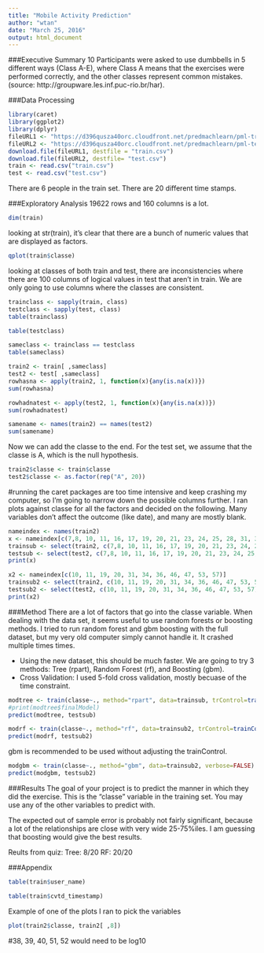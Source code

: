 ---
title: "Mobile Activity Prediction"
author: "wtan"
date: "March 25, 2016"
output: html_document
---

###Executive Summary
10 Participants were asked to use dumbbells in 5 different ways (Class A-E), where Class A means that the exercises were performed correctly, and the other classes represent common mistakes. (source: http://groupware.les.inf.puc-rio.br/har).

###Data Processing
```{r echo=TRUE}
library(caret)
library(ggplot2)
library(dplyr)
fileURL1 <- "https://d396qusza40orc.cloudfront.net/predmachlearn/pml-training.csv"
fileURL2 <- "https://d396qusza40orc.cloudfront.net/predmachlearn/pml-testing.csv"
download.file(fileURL1, destfile = "train.csv")
download.file(fileURL2, destfile= "test.csv")
train <- read.csv("train.csv")
test <- read.csv("test.csv")
```

There are 6 people in the train set. There are 20 different time stamps.

###Exploratory Analysis
19622 rows and 160 columns is a lot.
```{r echo=TRUE}
dim(train)
```
looking at str(train), it's clear that there are a bunch of numeric values that are displayed as factors.
```{r echo=TRUE}
qplot(train$classe)
```
looking at classes of both train and test, there are inconsistencies where there are 100 columns of logical values in test that aren't in train. We are only going to use columns where the classes are consistent.
```{r echo=TRUE}
trainclass <- sapply(train, class)
testclass <- sapply(test, class)
table(trainclass)
```
```{r echo=TRUE}
table(testclass)
```
```{r echo=TRUE}
sameclass <- trainclass == testclass
table(sameclass)
```
```{r echo=TRUE}
train2 <- train[ ,sameclass]
test2 <- test[ ,sameclass]
rowhasna <- apply(train2, 1, function(x){any(is.na(x))})
sum(rowhasna)
```
```{r echo=TRUE}
rowhadnatest <- apply(test2, 1, function(x){any(is.na(x))})
sum(rowhadnatest)
```
```{r echo=TRUE}
samename <- names(train2) == names(test2)
sum(samename)
```
Now we can add the classe to the end. For the test set, we assume that the classe is A, which is the null hypothesis.
```{r echo=TRUE}
train2$classe <- train$classe
test2$classe <- as.factor(rep("A", 20))
```

#running the caret packages are too time intensive and keep crashing my computer, so I'm going to narrow down the possible columns further. I ran plots against classe for all the factors and decided on the following.
Many variables don't affect the outcome (like date), and many are mostly blank.
```{r echo=TRUE}
nameindex <- names(train2)
x <- nameindex[c(7,8, 10, 11, 16, 17, 19, 20, 21, 23, 24, 25, 28, 31, 32, 34, 36, 37,42, 46, 47, 48, 53, 56, 57)]
trainsub <- select(train2, c(7,8, 10, 11, 16, 17, 19, 20, 21, 23, 24, 25, 28, 31, 32, 34, 36, 37,42, 46, 47, 48, 53, 56, 57))
testsub <- select(test2, c(7,8, 10, 11, 16, 17, 19, 20, 21, 23, 24, 25, 28, 31, 32, 34, 36, 37,42, 46, 47, 48, 53, 56, 57))
print(x)
```
```{r echo=TRUE}
x2 <- nameindex[c(10, 11, 19, 20, 31, 34, 36, 46, 47, 53, 57)]
trainsub2 <- select(train2, c(10, 11, 19, 20, 31, 34, 36, 46, 47, 53, 57))
testsub2 <- select(test2, c(10, 11, 19, 20, 31, 34, 36, 46, 47, 53, 57))
print(x2)
```
###Method
There are a lot of factors that go into the classe variable. When dealing with the data set, it seems useful to use random forests or boosting methods. I tried to run random forest and gbm boosting with the full dataset, but my very old computer simply cannot handle it. It crashed multiple times times.
  
- Using the new dataset, this should be much faster. We are going to try 3 methods: Tree (rpart), Random Forest (rf), and Boosting (gbm).
- Cross Validation: I used 5-fold cross validation, mostly becuase of the time constraint.
```{r echo=TRUE}
modtree <- train(classe~., method="rpart", data=trainsub, trControl=trainControl(method="cv", number=5))
#print(modtree$finalModel)
predict(modtree, testsub)
```
```{r stillsuperslowrf, echo=TRUE, cache=TRUE}
modrf <- train(classe~., method="rf", data=trainsub2, trControl=trainControl(method="cv", number=5))
predict(modrf, testsub2)
```
gbm is recommended to be used without adjusting the trainControl.
```{r stillsuperslowgbm, echo=TRUE, cache=TRUE}
modgbm <- train(classe~., method="gbm", data=trainsub2, verbose=FALSE)
predict(modgbm, testsub2)
```

###Results
The goal of your project is to predict the manner in which they did the exercise. This is the "classe" variable in the training set. You may use any of the other variables to predict with. 

The expected out of sample error is probably not fairly significant, because a lot of the relationships are close with very wide 25-75%iles. I am guessing that boosting would give the best results.

Reults from quiz:
Tree: 8/20
RF: 20/20




###Appendix

```{r echo=TRUE}
table(train$user_name)
```
```{r echo=TRUE}
table(train$cvtd_timestamp)
```

Example of one of the plots I ran to pick the variables
```{r echo=TRUE}
plot(train2$classe, train2[ ,8])
```

#38, 39, 40, 51, 52 would need to be log10